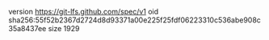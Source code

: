version https://git-lfs.github.com/spec/v1
oid sha256:55f52b2367d2724d8d93371a00e225f25fdf06223310c536abe908c35a8437ee
size 1929
